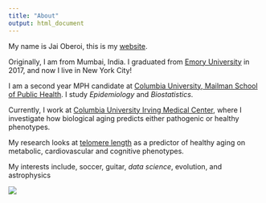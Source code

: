 ```yaml
---
title: "About"
output: html_document
---
```




My name is Jai Oberoi, this is my [website](jaioberoi.github.io). 

Originally, I am from Mumbai, India. I graduated from [Emory University](http://www.emory.edu/home/index.html) in 2017, and now I live in New York City! 

I am a second year MPH candidate at [Columbia University, Mailman School of Public Health](https://www.mailman.columbia.edu/). I study *Epidemiology* and *Biostatistics*. 

Currently, I work at [Columbia University Irving Medical Center](https://www.cuimc.columbia.edu/), where I investigate how biological aging predicts either pathogenic or healthy phenotypes. 

My research looks at [telomere length](https://www.ncbi.nlm.nih.gov/pmc/articles/PMC4292845/) as a predictor of healthy aging on metabolic, cardiovascular and cognitive phenotypes. 

My interests include, soccer, guitar, *data science*, evolution, and astrophysics

![](images/poster.jpg)
